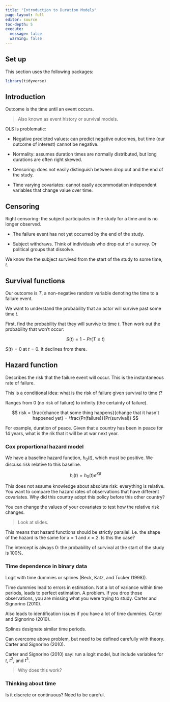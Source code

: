 ```yaml
---
title: "Introduction to Duration Models"
page-layout: full
editor: source
toc-depth: 5
execute:
  message: false
  warning: false
---
```


## Set up

This section uses the following packages: 

```r
library(tidyverse)
```

## Introduction

Outcome is the time until an event occurs. 

> Also known as event history or survival models. 

OLS is problematic:

-   Negative predicted values: can predict negative outcomes, but time (our outcome of interest) cannot be negative. 

-   Normality: assumes duration times are normally distributed, but long durations are often right skewed. 

-   Censoring: does not easily distinguish between drop out and the end of the study.

-   Time varying covariates: cannot easily accommodation independent variables that change value over time. 

## Censoring

Right censoring: the subject participates in the study for a time and is no longer observed. 

-   The failure event has not yet occurred by the end of the study. 

-   Subject withdraws. Think of individuals who drop out of a survey. Or political groups that dissolve. 

We know the the subject survived from the start of the study to some time, $t$. 

## Survival functions

Our outcome is $T$, a non-negative random variable denoting the time to a failure event. 

We want to understand the probability that an actor will survive past some time $t$.

First, find the probability that they will survive to time $t$. Then work out the probability that won't occur:

$$
S(t) = 1 - Pr(T \leq t)
$$

$S(t) = 0$ at $t = 0$. It declines from there. 

## Hazard function

Describes the risk that the failure event will occur. This is the instantaneous rate of failure. 

This is a conditional idea: what is the risk of failure given survival to time $t$?

Ranges from 0 (no risk of failure) to infinity (the certainty of failure).

$$
risk = \frac{chance that some thing happens}{change that it hasn't happened yet} = \frac{Pr(failure)}{Pr(survival)}
$$

For example, duration of peace. Given that a country has been in peace for 14 years, what is the rik that it will be at war next year. 

### Cox proportional hazard model 

We have a baseline hazard function, $h_0(t)$, which must be positive. We discuss risk relative to this baseline. 

$$
h_i(t) = h_0(t)e^{X\beta}
$$

This does not assume knowledge about absolute risk: everything is relative. You want to compare the hazard rates of observations that have different covariates. Why did this country adopt this policy before this other country? 

You can change the values of your covariates to test how the relative risk changes. 

> Look at slides.

This means that hazard functions should be strictly parallel. I.e. the shape of the hazard is the same for $x=1$ and $x=2$. Is this the case? 

The intercept is always 0: the probability of survival at the start of the study is 100%. 

### Time dependence in binary data

Logit with time dummies or splines (Beck, Katz, and Tucker (1998)).

Time dummies lead to errors in estimation. Not a lot of variance within time periods, leads to perfect estimation. A problem. If you drop those observations, you are missing what you were trying to study. Carter and Signorino (2010).  

Also leads to identification issues if you have a lot of time dummies. Carter and Signorino (2010).

Splines designate similar time periods. 

Can overcome above problem, but need to be defined carefully with theory. Carter and Signorino (2010).

Carter and Signorino (2010) say: run a logit model, but include variables for $t$, $t^2$, and $t^3$.

> Why does this work? 

### Thinking about time

Is it discrete or continuous? Need to be careful. 